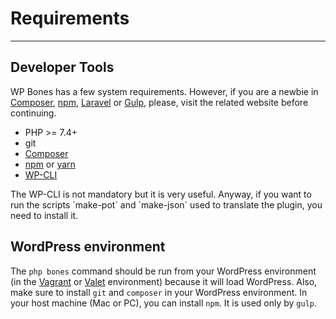 
# Requirements
---

## Developer Tools

WP Bones has a few system requirements. However, if you are a newbie in [Composer](https://getcomposer.org/), [npm](https://nodejs.org/en/), [Laravel](https://laravel.com/) or [Gulp](http://gulpjs.com/), please, visit the related website before continuing.

- PHP >= 7.4+
- git
- [Composer](https://getcomposer.org/)
- [npm](https://nodejs.org/en/) or [yarn](https://yarnpkg.com/en/)
- [WP-CLI](https://wp-cli.org/#installing)

<Callout type="info">
The WP-CLI is not mandatory but it is very useful. Anyway, if you want to run the scripts `make-pot` and `make-json` used to translate the plugin, you need to install it.
</Callout>

## WordPress environment

The `php bones` command should be run from your WordPress environment (in the [Vagrant](https://github.com/gfazioli/VagrantUbuntu) or [Valet](https://laravel.com/docs/11.x/valet) environment) because it will load WordPress. Also, make sure to install `git` and `composer` in your WordPress environment. In your host machine (Mac or PC), you can install `npm`. It is used only by `gulp`.